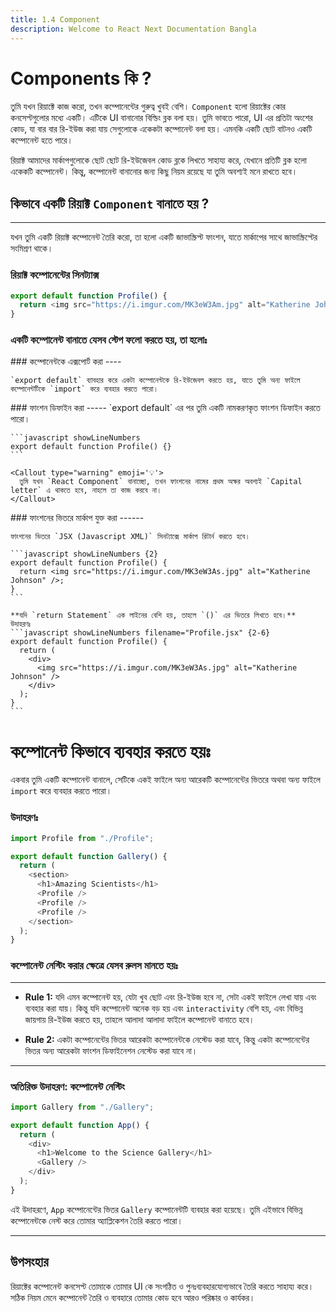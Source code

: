 ```yaml
---
title: 1.4 Component
description: Welcome to React Next Documentation Bangla
---
```



## <h1 className="bg-gradient-to-r from-blue-500 to-purple-500 inline-block text-transparent bg-clip-text text-3xl">Components কি ?</h1>

তুমি যখন রিয়াক্টে কাজ করো, তখন কম্পোনেন্টের গুরুত্ব খুবই বেশি। `Component` হলো রিয়াক্টের কোর কনসেপ্টগুলোর মধ্যে একটি। এটিকে UI বানানোর বিল্ডিং ব্লক বলা হয়। তুমি ভাবতে পারো, UI এর প্রতিটা অংশের কোড, যা বার বার রি-ইউজ করা যায় সেগুলোকে একেকটা কম্পোনেন্ট বলা হয়। এমনকি একটি ছোট বাটনও একটি কম্পোনেন্ট হতে পারে।

রিয়াক্ট আমাদের মার্কাপগুলোকে ছোট ছোট রি-ইউজেবল কোড ব্লকে লিখতে সাহায্য করে, যেখানে প্রতিটি ব্লক হলো একেকটি কম্পোনেন্ট। কিন্তু, কম্পোনেন্ট বানানোর জন্য কিছু নিয়ম রয়েছে যা তুমি অবশ্যই মনে রাখতে হবে।

## কিভাবে একটি রিয়াক্ট `Component` বানাতে হয় ?

---

যখন তুমি একটি রিয়াক্ট কম্পোনেন্ট তৈরি করো, তা হলো একটি জাভাস্ক্রিপ্ট ফাংশন, যাতে মার্কাপের সাথে জাভাস্ক্রিপ্টের সংমিশ্রণ থাকে।

### রিয়াক্ট কম্পোনেন্টের সিনট্যাক্স

```javascript showLineNumbers filename="profile.jsx"
export default function Profile() {
  return <img src="https://i.imgur.com/MK3eW3Am.jpg" alt="Katherine Johnson" />;
}
```

### একটি কম্পোনেন্ট বানাতে যেসব স্টেপ ফলো করতে হয়, তা হলোঃ

<Steps>
  <Step>
    ### কম্পোনেন্টকে এক্সপোর্ট করা
    ----

    `export default` ব্যাবহার করে একটা কম্পোনেন্টকে রি-ইউজেবল করতে হয়, যাতে তুমি অন্য ফাইলে কম্পোনেন্টটিকে `import` করে ব্যবহার করতে পারো।

  </Step>
  <Step>
    ### ফাংশন ডিফাইন করা
    -----
    `export default` এর পর তুমি একটি নামকরণকৃত ফাংশন ডিফাইন করতে পারো।

    ```javascript showLineNumbers
    export default function Profile() {}
    ```

    <Callout type="warning" emoji='💡'>
      তুমি যখন `React Component` বানাচ্ছো, তখন ফাংশনের নামের প্রথম অক্ষর অবশ্যই `Capital letter` এ থাকতে হবে, নাহলে তা কাজ করবে না।
    </Callout>

  </Step>
  <Step>
    ### ফাংশনের ভিতরে মার্কাপ যুক্ত করা
    ------

    ফাংশনের ভিতরে `JSX (Javascript XML)` সিনট্যাক্সে মার্কাপ রিটার্ন করতে হবে।

    ```javascript showLineNumbers {2}
    export default function Profile() {
      return <img src="https://i.imgur.com/MK3eW3As.jpg" alt="Katherine Johnson" />;
    }
    ```

    **যদি `return Statement` এক লাইনের বেশি হয়, তাহলে `()` এর ভিতরে লিখতে হবে।**
    উদাহরণঃ
    ```javascript showLineNumbers filename="Profile.jsx" {2-6}
    export default function Profile() {
      return (
        <div>
          <img src="https://i.imgur.com/MK3eW3As.jpg" alt="Katherine Johnson" />
        </div>
      );
    }
    ```

  </Step>
</Steps>

## <h1 className="bg-gradient-to-r from-blue-500 to-purple-500 inline-block text-transparent bg-clip-text text-3xl">কম্পোনেন্ট কিভাবে ব্যবহার করতে হয়ঃ</h1>

একবার তুমি একটি কম্পোনেন্ট বানালে, সেটিকে একই ফাইলে অন্য আরেকটি কম্পোনেন্টের ভিতরে অথবা অন্য ফাইলে `import` করে ব্যবহার করতে পারো।

### উদাহরণঃ

```javascript showLineNumbers filename="Gallery.jsx"
import Profile from "./Profile";

export default function Gallery() {
  return (
    <section>
      <h1>Amazing Scientists</h1>
      <Profile />
      <Profile />
      <Profile />
    </section>
  );
}
```

### কম্পোনেন্ট নেস্টিং করার ক্ষেত্রে যেসব রুলস মানতে হয়ঃ

---

- **Rule 1:** যদি এমন কম্পোনেন্ট হয়, যেটা খুব ছোট এবং রি-ইউজ হবে না, সেটা একই ফাইলে লেখা যায় এবং ব্যবহার করা যায়। কিন্তু যদি কম্পোনেন্ট অনেক বড় হয় এবং `interactivity` বেশি হয়, এবং বিভিন্ন জায়গায় রি-ইউজ করতে হয়, তাহলে আলাদা আলাদা ফাইলে কম্পোনেন্ট বানাতে হবে।

- **Rule 2:** একটা কম্পোনেন্টের ভিতর আরেকটা কম্পোনেন্টকে নেস্টেড করা যাবে, কিন্তু একটা কম্পোনেন্টের ভিতর অন্য আরেকটা ফাংশন ডিফাইনেশন নেস্টেড করা যাবে না।

---

### অতিরিক্ত উদাহরণ: কম্পোনেন্ট নেস্টিং

```javascript showLineNumbers filename="App.jsx"
import Gallery from "./Gallery";

export default function App() {
  return (
    <div>
      <h1>Welcome to the Science Gallery</h1>
      <Gallery />
    </div>
  );
}
```

এই উদাহরণে, `App` কম্পোনেন্টের ভিতর `Gallery` কম্পোনেন্টটি ব্যবহার করা হয়েছে। তুমি এইভাবে বিভিন্ন কম্পোনেন্টকে নেস্ট করে তোমার অ্যাপ্লিকেশন তৈরি করতে পারো।

---

## উপসংহার

রিয়াক্টের কম্পোনেন্ট কনসেপ্ট তোমাকে তোমার UI কে সংগঠিত ও পুনঃব্যবহারযোগ্যভাবে তৈরি করতে সাহায্য করে। সঠিক নিয়ম মেনে কম্পোনেন্ট তৈরি ও ব্যবহারে তোমার কোড হবে আরও পরিষ্কার ও কার্যকর।
